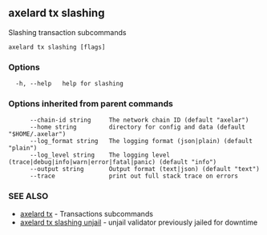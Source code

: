 ## axelard tx slashing

Slashing transaction subcommands

```
axelard tx slashing [flags]
```

### Options

```
  -h, --help   help for slashing
```

### Options inherited from parent commands

```
      --chain-id string     The network chain ID (default "axelar")
      --home string         directory for config and data (default "$HOME/.axelar")
      --log_format string   The logging format (json|plain) (default "plain")
      --log_level string    The logging level (trace|debug|info|warn|error|fatal|panic) (default "info")
      --output string       Output format (text|json) (default "text")
      --trace               print out full stack trace on errors
```

### SEE ALSO

- [axelard tx](/cli-docs/v0_32_0/axelard_tx) - Transactions subcommands
- [axelard tx slashing unjail](/cli-docs/v0_32_0/axelard_tx_slashing_unjail) - unjail validator previously jailed for downtime
